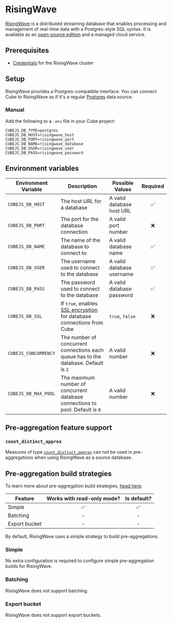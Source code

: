 # RisingWave

[RisingWave](https://risingwave.com) is a distributed streaming database that enables
processing and management of real-time data with a Postgres-style SQL syntax. It is
available as an [open-source edition](https://github.com/risingwavelabs/risingwave)
and a managed cloud service.

## Prerequisites

- [Credentials](https://docs.risingwave.com/docs/current/risingwave-docker-compose/#connect-to-risingwave) for the RisingWave cluster

## Setup

RisingWave provides a Postgres-compatible interface. You can connect Cube to RisingWave
as if it's a regular [Postgres][ref-postgres] data source.

### Manual

Add the following to a `.env` file in your Cube project:

```dotenv
CUBEJS_DB_TYPE=postgres
CUBEJS_DB_HOST=risingwave_host
CUBEJS_DB_PORT=risingwave_port
CUBEJS_DB_NAME=risingwave_database
CUBEJS_DB_USER=risingwave_user
CUBEJS_DB_PASS=risingwave_password
```

## Environment variables

| Environment Variable | Description                                                                         | Possible Values           | Required |
| -------------------- | ----------------------------------------------------------------------------------- | ------------------------- | :------: |
| `CUBEJS_DB_HOST`     | The host URL for a database                                                         | A valid database host URL |    ✅    |
| `CUBEJS_DB_PORT`     | The port for the database connection                                                | A valid port number       |    ❌    |
| `CUBEJS_DB_NAME`     | The name of the database to connect to                                              | A valid database name     |    ✅    |
| `CUBEJS_DB_USER`     | The username used to connect to the database                                        | A valid database username |    ✅    |
| `CUBEJS_DB_PASS`     | The password used to connect to the database                                        | A valid database password |    ✅    |
| `CUBEJS_DB_SSL`      | If `true`, enables [SSL encryption](https://docs.risingwave.com/docs/current/secure-connections-with-ssl-tls/) for database connections from Cube | `true`, `false`           |    ❌    |
| `CUBEJS_CONCURRENCY` | The number of concurrent connections each queue has to the database. Default is `2` | A valid number            |    ❌    |
| `CUBEJS_DB_MAX_POOL` | The maximum number of concurrent database connections to pool. Default is `8`       | A valid number            |    ❌    |

## Pre-aggregation feature support

### `count_distinct_approx`

Measures of type
[`count_distinct_approx`][ref-schema-ref-types-formats-countdistinctapprox] can
not be used in pre-aggregations when using RisingWave as a source database.

## Pre-aggregation build strategies

<InfoBox>

To learn more about pre-aggregation build strategies, [head
here][ref-caching-using-preaggs-build-strats].

</InfoBox>

| Feature       | Works with read-only mode? | Is default? |
| ------------- | :------------------------: | :---------: |
| Simple        |             ✅             |     ✅      |
| Batching      |             -              |      -      |
| Export bucket |             -              |      -      |

By default, RisingWave uses a simple strategy to build pre-aggregations.

### Simple

No extra configuration is required to configure simple pre-aggregation builds
for RisingWave.

### Batching

RisingWave does not support batching.

### Export bucket

RisingWave does not support export buckets.


[ref-postgres]: /product/configuration/data-sources/postgres
[ref-caching-using-preaggs-build-strats]: /product/caching/using-pre-aggregations#pre-aggregation-build-strategies
[ref-schema-ref-types-formats-countdistinctapprox]: /reference/data-model/types-and-formats#count_distinct_approx